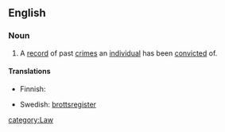 ==English==

===Noun===
{{en-noun|sg=[[criminal]] [[record]]}}

# A [[record]] of past [[crime]]s an [[individual]] has been [[convict]]ed of.

====Translations====
{{trans-top|a record of past crimes}}
* Finnish: {{t|fi|rikosrekisteri}}
{{trans-mid}}
* Swedish: [[brottsregister]] {{n}}
{{trans-bottom}}

[[category:Law]]